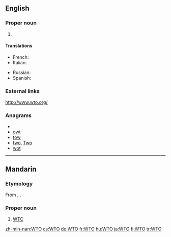 {{wikipedia|WTO}}
==English==

===Proper noun===
{{en-proper noun}}

# {{initialism of|World Trade Organization}}

====Translations====
{{trans-top|World Trade Organization}}
* French: {{t-|fr|OMC|f}}
* Italian: {{t-|it|OMC}}
{{trans-mid}}
* Russian: {{t+|ru|ВТО|f|tr=ve-te-ó}}
* Spanish: {{t-|es|OMC}}
{{trans-bottom}}

===External links===
http://www.wto.org/

===Anagrams===
* {{alphagram|[[OTW#English|OTW]]}}
* [[owt#English|owt]]
* [[tow#English|tow]]
* [[two#English|two]], [[Two#English|Two]]
* [[wot#English|wot]]

----

==Mandarin==

===Etymology===
From {{etyl|en|cmn}} {{term|WTO|lang=en}}, {{initialism of|World Trade Organization|cap=i}}.

===Proper noun===
{{infl|cmn|proper noun}}

# [[WTC]]

[[zh-min-nan:WTO]]
[[cs:WTO]]
[[de:WTO]]
[[fr:WTO]]
[[hu:WTO]]
[[ja:WTO]]
[[fi:WTO]]
[[tr:WTO]]
